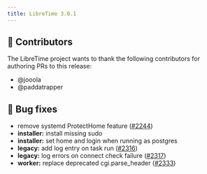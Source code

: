 ```yaml
---
title: LibreTime 3.0.1
---
```



<ReleaseHead date="2022-12-20" version="3.0.1" />

## :sparkling_heart: Contributors

The LibreTime project wants to thank the following contributors for authoring PRs to this release:

- @jooola
- @paddatrapper

## :bug: Bug fixes

- remove systemd ProtectHome feature ([#2244](https://github.com/libretime/libretime/issues/2244))
- **installer:** install missing sudo
- **installer:** set home and login when running as postgres
- **legacy:** add log entry on task run ([#2316](https://github.com/libretime/libretime/issues/2316))
- **legacy:** log errors on connect check failure ([#2317](https://github.com/libretime/libretime/issues/2317))
- **worker:** replace deprecated cgi.parse_header ([#2333](https://github.com/libretime/libretime/issues/2333))
